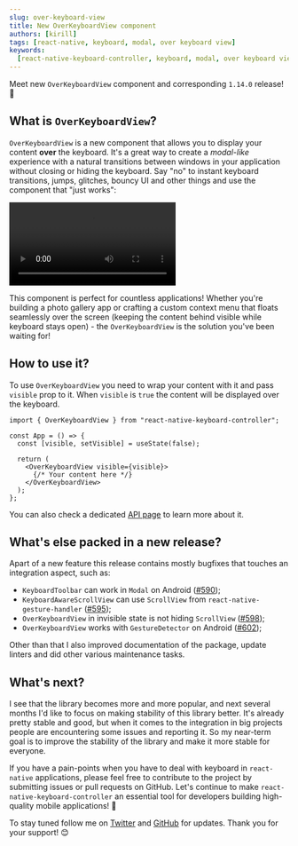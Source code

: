 ```yaml
---
slug: over-keyboard-view
title: New OverKeyboardView component
authors: [kirill]
tags: [react-native, keyboard, modal, over keyboard view]
keywords:
  [react-native-keyboard-controller, keyboard, modal, over keyboard view]
---
```


Meet new `OverKeyboardView` component and corresponding `1.14.0` release! 🎉


<div style={{ display: "flex", justifyContent: "center", marginBottom: 20 }}>
  <Lottie
    className="lottie"
    animationData={lottie}
    style={{ width: 400, height: 400 }}
    loop
  />
</div>

<!-- truncate -->

## What is `OverKeyboardView`?

`OverKeyboardView` is a new component that allows you to display your content **over** the keyboard. It's a great way to create a _modal-like_ experience with a natural transitions between windows in your application without closing or hiding the keyboard. Say "no" to instant keyboard transitions, jumps, glitches, bouncy UI and other things and use the component that "just works":


<div style={{ paddingBottom: 20 }}>
  <Video src="/video/over-keyboard-view-shared-transitions.mp4" width={30} />
</div>

This component is perfect for countless applications! Whether you're building a photo gallery app or crafting a custom context menu that floats seamlessly over the screen (keeping the content behind visible while keyboard stays open) - the `OverKeyboardView` is the solution you've been waiting for!

## How to use it?

To use `OverKeyboardView` you need to wrap your content with it and pass `visible` prop to it. When `visible` is `true` the content will be displayed over the keyboard.

```tsx
import { OverKeyboardView } from "react-native-keyboard-controller";

const App = () => {
  const [visible, setVisible] = useState(false);

  return (
    <OverKeyboardView visible={visible}>
      {/* Your content here */}
    </OverKeyboardView>
  );
};
```

You can also check a dedicated [API page](/docs/api/over-keyboard-view) to learn more about it.

## What's else packed in a new release?

Apart of a new feature this release contains mostly bugfixes that touches an integration aspect, such as:

- `KeyboardToolbar` can work in `Modal` on Android ([#590](https://github.com/kirillzyusko/react-native-keyboard-controller/pull/590));
- `KeyboardAwareScrollView` can use `ScrollView` from `react-native-gesture-handler` ([#595](https://github.com/kirillzyusko/react-native-keyboard-controller/pull/595));
- `OverKeyboardView` in invisible state is not hiding `ScrollView` ([#598](https://github.com/kirillzyusko/react-native-keyboard-controller/pull/598));
- `OverKeyboardView` works with `GestureDetector` on Android ([#602](https://github.com/kirillzyusko/react-native-keyboard-controller/pull/602));

Other than that I also improved documentation of the package, update linters and did other various maintenance tasks.

## What's next?

I see that the library becomes more and more popular, and next several months I'd like to focus on making stability of this library better. It's already pretty stable and good, but when it comes to the integration in big projects people are encountering some issues and reporting it. So my near-term goal is to improve the stability of the library and make it more stable for everyone.

If you have a pain-points when you have to deal with keyboard in `react-native` applications, please feel free to contribute to the project by submitting issues or pull requests on GitHub. Let's continue to make `react-native-keyboard-controller` an essential tool for developers building high-quality mobile applications! 💪

To stay tuned follow me on [Twitter](https://twitter.com/ziusko) and [GitHub](https://github.com/kirillzyusko) for updates. Thank you for your support! 😊

